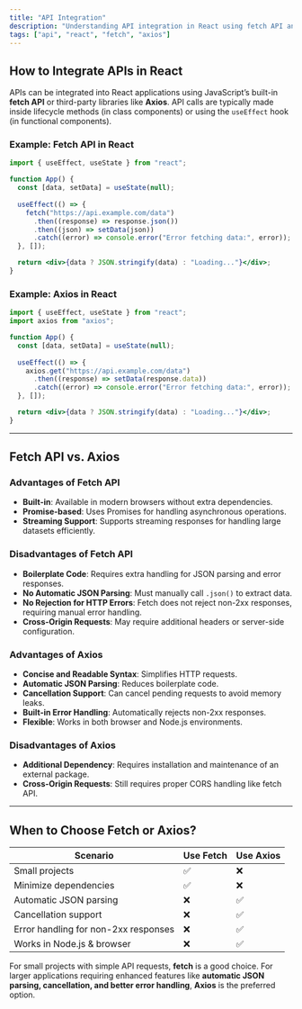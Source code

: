 ```yaml
---
title: "API Integration"
description: "Understanding API integration in React using fetch API and Axios."
tags: ["api", "react", "fetch", "axios"]
---
```


## How to Integrate APIs in React

APIs can be integrated into React applications using JavaScript’s built-in **fetch API** or third-party libraries like **Axios**. API calls are typically made inside lifecycle methods (in class components) or using the `useEffect` hook (in functional components).

### Example: Fetch API in React
```jsx
import { useEffect, useState } from "react";

function App() {
  const [data, setData] = useState(null);
  
  useEffect(() => {
    fetch("https://api.example.com/data")
      .then((response) => response.json())
      .then((json) => setData(json))
      .catch((error) => console.error("Error fetching data:", error));
  }, []);

  return <div>{data ? JSON.stringify(data) : "Loading..."}</div>;
}
```

### Example: Axios in React
```jsx
import { useEffect, useState } from "react";
import axios from "axios";

function App() {
  const [data, setData] = useState(null);
  
  useEffect(() => {
    axios.get("https://api.example.com/data")
      .then((response) => setData(response.data))
      .catch((error) => console.error("Error fetching data:", error));
  }, []);

  return <div>{data ? JSON.stringify(data) : "Loading..."}</div>;
}
```

---

## Fetch API vs. Axios

### Advantages of Fetch API
- **Built-in**: Available in modern browsers without extra dependencies.
- **Promise-based**: Uses Promises for handling asynchronous operations.
- **Streaming Support**: Supports streaming responses for handling large datasets efficiently.

### Disadvantages of Fetch API
- **Boilerplate Code**: Requires extra handling for JSON parsing and error responses.
- **No Automatic JSON Parsing**: Must manually call `.json()` to extract data.
- **No Rejection for HTTP Errors**: Fetch does not reject non-2xx responses, requiring manual error handling.
- **Cross-Origin Requests**: May require additional headers or server-side configuration.

### Advantages of Axios
- **Concise and Readable Syntax**: Simplifies HTTP requests.
- **Automatic JSON Parsing**: Reduces boilerplate code.
- **Cancellation Support**: Can cancel pending requests to avoid memory leaks.
- **Built-in Error Handling**: Automatically rejects non-2xx responses.
- **Flexible**: Works in both browser and Node.js environments.

### Disadvantages of Axios
- **Additional Dependency**: Requires installation and maintenance of an external package.
- **Cross-Origin Requests**: Still requires proper CORS handling like fetch API.

---

## When to Choose Fetch or Axios?
| **Scenario** | **Use Fetch** | **Use Axios** |
|-------------|--------------|-------------|
| Small projects | ✅ | ❌ |
| Minimize dependencies | ✅ | ❌ |
| Automatic JSON parsing | ❌ | ✅ |
| Cancellation support | ❌ | ✅ |
| Error handling for non-2xx responses | ❌ | ✅ |
| Works in Node.js & browser | ❌ | ✅ |

For small projects with simple API requests, **fetch** is a good choice. For larger applications requiring enhanced features like **automatic JSON parsing, cancellation, and better error handling**, **Axios** is the preferred option.
